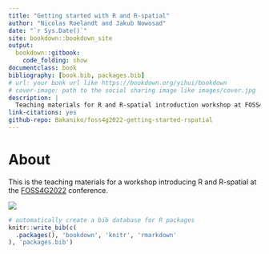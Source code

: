 --- 
title: "Getting started with R and R-spatial"
author: "Nicolas Roelandt and Jakub Nowosad"
date: "`r Sys.Date()`"
site: bookdown::bookdown_site
output: 
  bookdown::gitbook:
    code_folding: show
documentclass: book
bibliography: [book.bib, packages.bib]
# url: your book url like https://bookdown.org/yihui/bookdown
# cover-image: path to the social sharing image like images/cover.jpg
description: |
  Teaching materials for R and R-spatial introduction workshop at FOSS4G2022.
link-citations: yes
github-repo: Bakaniko/foss4g2022-getting-started-rspatial
---

# About {-}

This is the teaching materials for a workshop introducing R and R-spatial at the [FOSS4G2022](https://2022.foss4g.org/index.php) conference.

![](https://2022.foss4g.org/img/logo/logo-dark.png)

```{r include=FALSE}
# automatically create a bib database for R packages
knitr::write_bib(c(
  .packages(), 'bookdown', 'knitr', 'rmarkdown'
), 'packages.bib')
```
